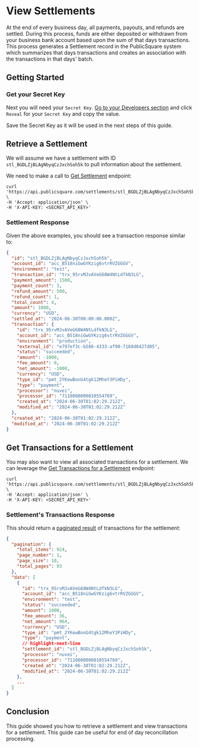 
# View Settlements

At the end of every business day, all payments, payouts, and refunds are settled. During this process, funds are either deposited or withdrawn from your business
bank account based upon the sum of that days transactions. This process generates a Settlement record in the PublicSquare system which summarizes that days transactions and creates an association
with the transactions in that days' batch.

## Getting Started

<GettingStartedSection />

### Get your Secret Key

Next you will need your `Secret Key`. [Go to your Developers section](https://portal.publicsquare.com/developers/api-keys) and click `Reveal` for your `Secret Key` and copy the value.

<Alert>Save the Secret Key as it will be used in the next steps of this guide.</Alert>

## Retrieve a Settlement

We will assume we have a settlement with ID `stl_BGDLZjBLAgNbyqCzJxchSoh5k` to pull information about the settlement.

We need to make a call to [Get Settlement](/api/financial/get-settlement-by-id) endpoint:

```shell showLineNumbers title="Get Transaction by ID"
curl 'https://api.publicsquare.com/settlements/stl_BGDLZjBLAgNbyqCzJxchSoh5k' \
-H 'Accept: application/json' \
-H 'X-API-KEY: <SECRET_API_KEY>'
```

### Settlement Response

Given the above examples, you should see a transaction response similar to:

```json showLineNumbers
{
  "id": "stl_BGDLZjBLAgNbyqCzJxchSoh5k",
  "account_id": "acc_B518niGwGYKzig6vtrRVZGGGV",
  "environment": "test",
  "transaction_id": "trx_95rvMJvAVeG68W4NtLdfkN3LG",
  "payment_amount": 1500,
  "payment_count": 3,
  "refund_amount": 500,
  "refund_count": 1,
  "total_count": 4,
  "amount": 1000,
  "currency": "USD",
  "settled_at": "2024-06-30T00:00:00.000Z",
  "transaction": {
    "id": "trx_95rvMJvAVeG68W4NtLdfkN3LG",
    "account_id": "acc_B518niGwGYKzig6vtrRVZGGGV",
    "environment": "production",
    "external_id": "e797ef3c-b586-4333-af90-7168d8427d85",
    "status": "succeeded",
    "amount": -1000,
    "fee_amount": 0,
    "net_amount": -1000,
    "currency": "USD",
    "type_id": "pmt_2YKewBonG4tgk12MheY3PiHDy",
    "type": "payment",
    "processor": "nuvei",
    "processor_id": "7110000000010554769",
    "created_at": "2024-06-30T01:02:29.212Z",
    "modified_at": "2024-06-30T01:02:29.212Z"
  },
  "created_at": "2024-06-30T01:02:29.212Z",
  "modified_at": "2024-06-30T01:02:29.212Z"
}
```

## Get Transactions for a Settlement

You may also want to view all associated transactions for a settlement. We can leverage the [Get Transactions for a Settlement](/api/financial/get-all-transactions-for-a-settlement) endpoint:

```shell showLineNumbers title="Get Transaction by ID"
curl 'https://api.publicsquare.com/settlements/stl_BGDLZjBLAgNbyqCzJxchSoh5k/transactions' \
-H 'Accept: application/json' \
-H 'X-API-KEY: <SECRET_API_KEY>'
```

### Settlement's Transactions Response

This should return a [paginated result](/api/pagination) of transactions for the settlement:

```json showLineNumbers
{
  "pagination": {
    "total_items": 924,
    "page_number": 1,
    "page_size": 10,
    "total_pages": 93
  },
  "data": [
    {
      "id": "trx_95rvMJvAVeG68W4NtLdfkN3LG",
      "account_id": "acc_B518niGwGYKzig6vtrRVZGGGV",
      "environment": "test",
      "status": "succeeded",
      "amount": 1000,
      "fee_amount": 36,
      "net_amount": 964,
      "currency": "USD",
      "type_id": "pmt_2YKewBonG4tgk12MheY3PiHDy",
      "type": "payment",
      // highlight-next-line
      "settlement_id": "stl_BGDLZjBLAgNbyqCzJxchSoh5k",
      "processor": "nuvei",
      "processor_id": "7110000000010554769",
      "created_at": "2024-06-30T01:02:29.212Z",
      "modified_at": "2024-06-30T01:02:29.212Z"
    },
    ...
  ]
}
```

## Conclusion

This guide showed you how to retrieve a settlement and view transactions for a settlement. This guide can be useful for end of day reconcillation processing.
